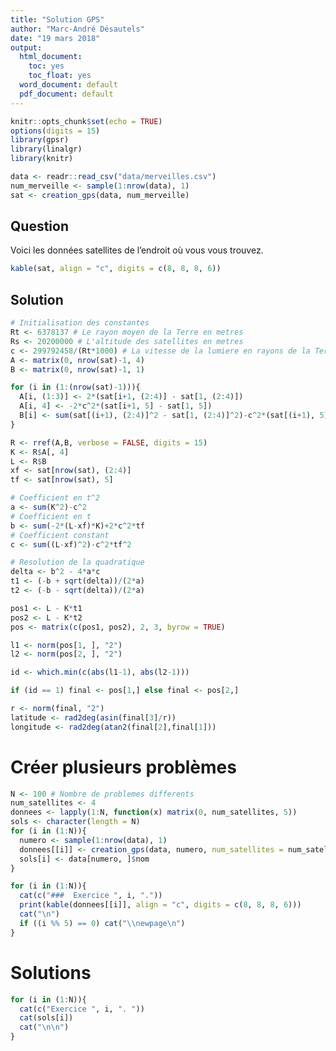 ```yaml
---
title: "Solution GPS"
author: "Marc-André Désautels"
date: "19 mars 2018"
output:
  html_document: 
    toc: yes
    toc_float: yes
  word_document: default
  pdf_document: default
---
```


```r
knitr::opts_chunk$set(echo = TRUE)
options(digits = 15)
library(gpsr)
library(linalgr)
library(knitr)
```

```r
data <- readr::read_csv("data/merveilles.csv")
num_merveille <- sample(1:nrow(data), 1)
sat <- creation_gps(data, num_merveille)
```

## Question

Voici les données satellites de l'endroit où vous vous trouvez.

```r
kable(sat, align = "c", digits = c(8, 8, 8, 6))
```

## Solution

```r
# Initialisation des constantes
Rt <- 6378137 # Le rayon moyen de la Terre en metres
Rs <- 20200000 # L'altitude des satellites en metres
c <- 299792458/(Rt*1000) # La vitesse de la lumiere en rayons de la Terre par millisecondes
A <- matrix(0, nrow(sat)-1, 4)
B <- matrix(0, nrow(sat)-1, 1)

for (i in (1:(nrow(sat)-1))){
  A[i, (1:3)] <- 2*(sat[i+1, (2:4)] - sat[1, (2:4)])
  A[i, 4] <- -2*c^2*(sat[i+1, 5] - sat[1, 5])
  B[i] <- sum(sat[(i+1), (2:4)]^2 - sat[1, (2:4)]^2)-c^2*(sat[(i+1), 5]^2 - sat[1, 5]^2)
}

R <- rref(A,B, verbose = FALSE, digits = 15)
K <- R$A[, 4]
L <- R$B
xf <- sat[nrow(sat), (2:4)]
tf <- sat[nrow(sat), 5]

# Coefficient en t^2
a <- sum(K^2)-c^2
# Coefficient en t
b <- sum(-2*(L-xf)*K)+2*c^2*tf
# Coefficient constant
c <- sum((L-xf)^2)-c^2*tf^2

# Resolution de la quadratique
delta <- b^2 - 4*a*c
t1 <- (-b + sqrt(delta))/(2*a)
t2 <- (-b - sqrt(delta))/(2*a)

pos1 <- L - K*t1
pos2 <- L - K*t2
pos <- matrix(c(pos1, pos2), 2, 3, byrow = TRUE)

l1 <- norm(pos[1, ], "2")
l2 <- norm(pos[2, ], "2")

id <- which.min(c(abs(l1-1), abs(l2-1)))

if (id == 1) final <- pos[1,] else final <- pos[2,]

r <- norm(final, "2")
latitude <- rad2deg(asin(final[3]/r))
longitude <- rad2deg(atan2(final[2],final[1]))

```


# Créer plusieurs problèmes

```r
N <- 100 # Nombre de problemes differents
num_satellites <- 4
donnees <- lapply(1:N, function(x) matrix(0, num_satellites, 5))
sols <- character(length = N)
for (i in (1:N)){
  numero <- sample(1:nrow(data), 1)
  donnees[[i]] <- creation_gps(data, numero, num_satellites = num_satellites)
  sols[i] <- data[numero, ]$nom
}
```

\newpage

```r
for (i in (1:N)){
  cat(c("###  Exercice ", i, "."))
  print(kable(donnees[[i]], align = "c", digits = c(8, 8, 8, 6)))
  cat("\n")
  if ((i %% 5) == 0) cat("\\newpage\n")
}
```

\newpage

# Solutions

```r
for (i in (1:N)){
  cat(c("Exercice ", i, ". "))
  cat(sols[i])
  cat("\n\n")
}
```

